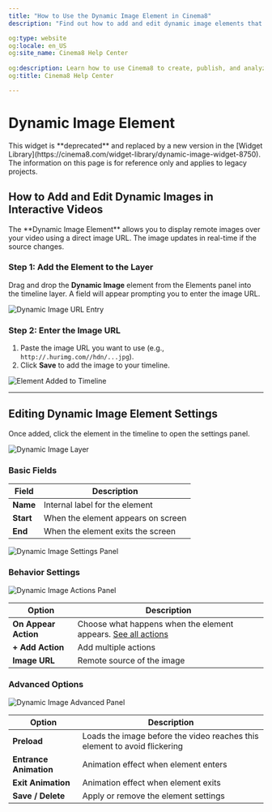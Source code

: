---
title: "How to Use the Dynamic Image Element in Cinema8"
description: "Find out how to add and edit dynamic image elements that change based on video timing. Add actions and behaviour settings. Visit Cinema8."

og:type: website
og:locale: en_US
og:site_name: Cinema8 Help Center
 
og:description: Learn how to use Cinema8 to create, publish, and analyze interactive videos.
og:title: Cinema8 Help Center

---


# Dynamic Image Element

<Callout type="warning">
This widget is **deprecated** and replaced by a new version in the [Widget Library](https://cinema8.com/widget-library/dynamic-image-widget-8750). The information on this page is for reference only and applies to legacy projects.
</Callout>

## How to Add and Edit Dynamic Images in Interactive Videos

<Callout type="info">
The **Dynamic Image Element** allows you to display remote images over your video using a direct image URL. The image updates in real-time if the source changes.
</Callout>

<Steps>

### Step 1: Add the Element to the Layer

Drag and drop the **Dynamic Image** element from the Elements panel into the timeline layer. A field will appear prompting you to enter the image URL.

![Dynamic Image URL Entry](/screenshot/advanced-interactivity/dynamic-image-1.webp)

### Step 2: Enter the Image URL

1. Paste the image URL you want to use (e.g., `http://.hurimg.com//hdn/...jpg`).  
2. Click **Save** to add the image to your timeline.

![Element Added to Timeline](/screenshot/advanced-interactivity/dynamic-image-2.webp)

</Steps>

---

## Editing Dynamic Image Element Settings

Once added, click the element in the timeline to open the settings panel.

![Dynamic Image Layer](/screenshot/advanced-interactivity/dynamic-image-3.webp)

### Basic Fields

| Field | Description |
|-------|-------------|
| **Name** | Internal label for the element |
| **Start** | When the element appears on screen |
| **End** | When the element exits the screen |

![Dynamic Image Settings Panel](/screenshot/advanced-interactivity/dynamic-image-4.webp)

### Behavior Settings

![Dynamic Image Actions Panel](/screenshot/advanced-interactivity/dynamic-image-5.webp)

| Option | Description |
|--------|-------------|
| **On Appear Action** | Choose what happens when the element appears. [See all actions](/design-advanced-interactivity/element-properties-common-features) |
| **+ Add Action** | Add multiple actions |
| **Image URL** | Remote source of the image |

### Advanced Options

![Dynamic Image Advanced Panel](/screenshot/advanced-interactivity/dynamic-image-6.webp)

| Option | Description |
|--------|-------------|
| **Preload** | Loads the image before the video reaches this element to avoid flickering |
| **Entrance Animation** | Animation effect when element enters |
| **Exit Animation** | Animation effect when element exits |
| **Save / Delete** | Apply or remove the element settings |

 
 